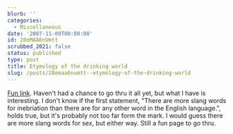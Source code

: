 ```yaml
---
blurb: ''
categories:
  - Miscellaneous
date: '2007-11-09T00:00:00'
id: 20eMAA6nUmtt
scrubbed_2021: false
status: published
type: post
title: Etymology of the drinking world
slug: /posts/20emaa6numtt--etymology-of-the-drinking-world
---
```


[Fun link](http://drunkard.com/issues/02_05/02-05_on_the_cuff.htm).
Haven't had a chance to go thru it all yet, but what I have is
interesting. I don't know if the first statement, "There are more
slang words for inebriation than there are for any other word in
the English language.", holds true, but it's probably not too far
form the mark. I would guess there are more slang words for sex,
but either way. Still a fun page to go thru.
